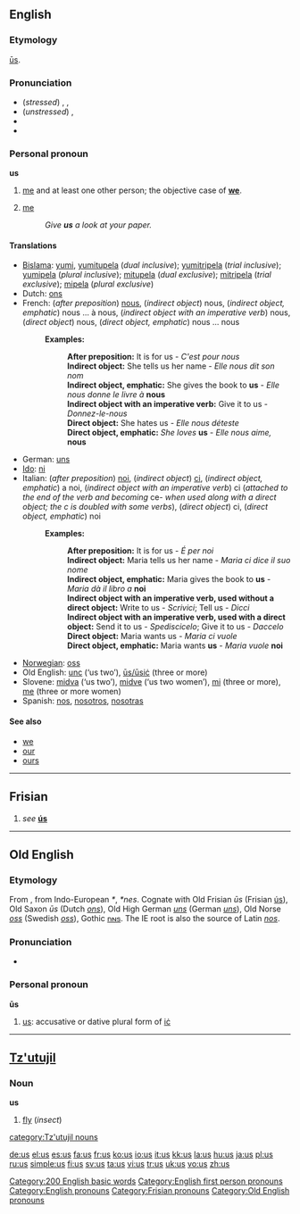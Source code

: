 {{see|Us|US|U.S.|ús}}
==English==

{{rank|must|these|two|89|us|before|see|over}}

===Etymology===
{{OE.}} [[us#Old English|ūs]].

===Pronunciation===
* (''stressed'') {{AHD|ŭs}}, {{IPA|/ʌs/}}, {{SAMPA|/Vs/}}
* (''unstressed'') {{IPA|/əs/}}, {{SAMPA|/@s/}}
* {{audio|en-us-us.ogg|Audio (US)}}
* {{rhymes|ʌs}}

===Personal pronoun===
'''us'''

#[[me]] and at least one other person; the objective case of '''[[we]]'''.
#{{slang}} [[me]]
#:''Give '''us''' a look at your paper.''

====Translations====
{{trans-top|objective case of "we"}}
*[[Bislama]]: [[yumi]], [[yumitupela]] (''dual inclusive''); [[yumitripela]] (''trial inclusive''); [[yumipela]] (''plural inclusive''); [[mitupela]] (''dual exclusive''); [[mitripela]] (''trial exclusive''); [[mipela]] (''plural exclusive'')
*Dutch: [[ons]]
*French: (''after preposition'') [[#French|nous]], (''indirect object'') nous, (''indirect object, emphatic'') nous ... à nous, (''indirect object with an imperative verb'') nous, (''direct object'') nous, (''direct object, emphatic'') nous ... nous
*:'''Examples:'''
*::'''After preposition:''' It is for us - ''C'est pour nous''
*::'''Indirect object:''' She tells us her name - ''Elle nous dit son nom''
*::'''Indirect object, emphatic:''' She gives the book to '''us''' - ''Elle nous donne le livre à'' '''nous'''
*::'''Indirect object with an imperative verb:''' Give it to us - ''Donnez-le-nous''
*::'''Direct object:''' She hates us - ''Elle nous déteste''
*::'''Direct object, emphatic:''' ''She loves'' '''us''' - ''Elle nous aime,'' '''nous'''
*German: [[uns]]
*[[Ido]]: [[ni]]
*Italian: (''after preposition'') [[noi]], (''indirect object'') [[ci]], (''indirect object, emphatic'') a noi, (''indirect object with an imperative verb'') ci (''attached to the end of the verb and becoming'' ce- ''when used along with a direct object; the c is doubled with some verbs''), (''direct object'') ci, (''direct object, emphatic'') noi
*:'''Examples:'''
*::'''After preposition:''' It is for us - ''É per noi''
*::'''Indirect object:''' Maria tells us her name - ''Maria ci dice il suo nome''
*::'''Indirect object, emphatic:''' Maria gives the book to '''us''' - ''Maria dà il libro a'' '''noi'''
*::'''Indirect object with an imperative verb, used without a direct object:''' Write to us - ''Scrivici''; Tell us - ''Dicci''
*::'''Indirect object with an imperative verb, used with a direct object:''' Send it to us - ''Spediscicelo''; Give it to us - ''Daccelo''
*::'''Direct object:''' Maria wants us - ''Maria ci vuole''
*::'''Direct object, emphatic:''' Maria wants '''us''' - ''Maria vuole'' '''noi'''
*[[Norwegian]]: [[oss]]
*Old English: [[unc]] (‘us two’), [[us#Old English|ūs/ūsiċ]] (three or more)
*Slovene: [[midva]] (‘us two’), [[midve]] (‘us two women’), [[mi]] (three or more), [[me]] (three or more women)
*Spanish: [[nos]], [[nosotros]], [[nosotras]]
{{trans-bottom}}

<!--Add SLANG translations here, where these exist-->
{{trans-top|slang: me}}
{{trans-mid}}
{{trans-bottom}}

====See also====
*[[we]]
*[[our]]
*[[ours]]

[[Category:200 English basic words]]
[[Category:English first person pronouns]]
[[Category:English pronouns]]

----

==Frisian==
#''see'' '''[[ús]]'''

[[Category:Frisian pronouns]]

----

==Old English==

===Etymology===
From {{Ger.|ang}}, from Indo-European ''*{{unicode|n̩s}}'', ''*nes''.  Cognate with Old Frisian ''ūs'' (Frisian [[us#Frisian|ús]]), Old Saxon ''ūs'' (Dutch ''[[ons]]''), Old High German ''[[uns]]'' (German ''[[uns]]''), Old Norse ''[[oss]]'' (Swedish ''[[oss]]''), Gothic [[𐌿𐌽𐍃]].  The IE root is also the source of Latin ''[[nos]]''.

===Pronunciation===
*{{IPA|/u:s/}}

===Personal pronoun===
'''ūs'''

# [[us#English|us]]: accusative or dative plural form of [[ic|iċ]]

[[Category:Old English pronouns]]

----

==[[Tz'utujil]]==

===Noun===
'''us'''

#[[fly]] (''insect'')

[[category:Tz'utujil nouns]]

[[de:us]]
[[el:us]]
[[es:us]]
[[fa:us]]
[[fr:us]]
[[ko:us]]
[[io:us]]
[[it:us]]
[[kk:us]]
[[la:us]]
[[hu:us]]
[[ja:us]]
[[pl:us]]
[[ru:us]]
[[simple:us]]
[[fi:us]]
[[sv:us]]
[[ta:us]]
[[vi:us]]
[[tr:us]]
[[uk:us]]
[[vo:us]]
[[zh:us]]